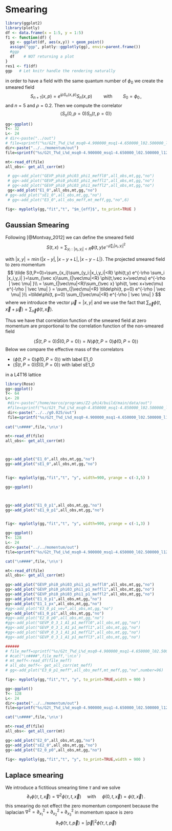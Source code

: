# Smearing



```r
library(ggplot2)
library(plotly)
df <- data.frame(x = 1:5, y = 1:5)    
f1 <- function(df) {
  gg <- ggplot(df, aes(x,y)) + geom_point()
  assign("ggp", plotly::ggplotly(gg), envir=parent.frame())
  #ggp
  df    # NOT returning a plot
}
res1 <- f1(df)
ggp   # Let knitr handle the rendering naturally
```

in order to have a field with the same quantum number of $\phi_0$ we create the smeared field
$$
  S_{n+1}(x,p)=e^{i\rho S_n(x,p)}S_n(x,p)\,\quad\quad \mbox{with}\quad\quad S_0=\phi_0\,,
$$
and $n=5$ and $\rho=0.2$.
Then we compute the correlator
$$
\langle S_n(0,p=0) S_n(t,p=0) \rangle
$$

```r


gg<-ggplot()
T<- 32
L<- 24
# dir<-paste("../out")
# file=sprintf("%s/G2t_T%d_L%d_msq0-4.900000_msq1-4.650000_l02.500000_l12.500000_mu5.000000_g0.000000_rep0_output",dir,T,L)
dir<-paste("../../momentum/out")
file=sprintf("%s/G2t_T%d_L%d_msq0-4.900000_msq1-4.650000_l02.500000_l12.500000_mu5.000000_g0.000000_rep0_output",dir,T,L)

mt<-read_df(file)
all_obs<- get_all_corr(mt)

 # gg<-add_plot("GEVP_phi0_phi03_phi1_meffl0",all_obs,mt,gg,"no")
 # gg<-add_plot("GEVP_phi0_phi03_phi1_meffl1",all_obs,mt,gg,"no")
 # gg<-add_plot("GEVP_phi0_phi03_phi1_meffl2",all_obs,mt,gg,"no")
 gg<-add_plot("E1_0",all_obs,mt,gg,"no")
# gg<-add_plot("sE1_0",all_obs,mt,gg,"no")
 # gg<-add_plot("E3_0",all_obs_meff,mt_meff,gg,"no",6)

fig<- myplotly(gg,"fit","t", "$m_{eff}$", to_print=TRUE )


```


## Gaussian Smearing 

Following [@Montvay_2012] we can define the smeared field 
$$
  S(t,x)=\sum_{y_i:|x_i,y_i|<R} \phi(t,y) e^{-\rho \sum_i |x_i,y_i|^2 }
$$

with $|x,y|=\min\{ |x-y|, |x-y+L|, |x-y-L|\}$.
The projected smeared field to zero momentum
$$
  \tilde S(t,P=0)=\sum_{x_i}\sum_{y_i:|x_i,y_i|<R} \phi(t,y) e^{-\rho \sum_i |x_i,y_i| }=\sum_{\vec x}\sum_{|\vec\mu|<R} \phi(t,\vec x+\vec\mu) e^{-\rho | \vec \mu| }\\
=  \sum_{|\vec\mu|<R}\sum_{\vec x} \phi(t, \vec x+\vec\mu) e^{-\rho | \vec \mu| }
=  \sum_{|\vec\mu|<R} \tilde\phi(t, p=0) e^{-\rho | \vec \mu| }\\
=\tilde\phi(t, p=0) \sum_{|\vec\mu|<R}  e^{-\rho | \vec \mu| }
$$
where we introduce the vector $\vec\mu=| x , y |$ and we use the fact that 
$\sum_{\vec x} \phi(t,\vec x +\vec \mu)=\sum_{\vec x} \phi(t,\vec x )$.

Thus we have that correlation function of the smeared field at zero momentum are 
proportional to the correlation function of the non-smeared field

$$
\langle \tilde S(t,P=0)\tilde S(0,P=0)\rangle
=N \langle \tilde \phi(t,P=0)\tilde \phi(0,P=0)\rangle
$$
Below we compare the effective mass of the correlators

- $\langle \tilde \phi(t,P=0)\tilde \phi(0,P=0)\rangle$ with label E1_0
- $\langle \tilde S(t,P=0)\tilde S(0,P=0)\rangle$ with label sE1_0

in a L4T16 lattice

```r
library(Rose)
gg<-ggplot()
T<- 64
L<- 28
 #dir<-paste("/home/marco/programs/Z2-phi4/build/main/data/out")
 #file=sprintf("%s/G2t_T%d_L%d_msq0-4.850000_msq1-4.850000_l02.500000_l12.500000_mu5.000000_g0.025000_rep0_output",dir,T,L)
 dir<-paste("../../g0.025/out")
 file=sprintf("%s/G2t_T%d_L%d_msq0-4.900000_msq1-4.650000_l02.500000_l12.500000_mu5.000000_g0.025000_rep0_output",dir,T,L)
 
cat("\n####",file,'\n\n')

mt<-read_df(file)
all_obs<- get_all_corr(mt)



gg<-add_plot("E1_0",all_obs,mt,gg,"no")
gg<-add_plot("sE1_0",all_obs,mt,gg,"no")


fig<- myplotly(gg,"fit","t", "y", width=900, yrange = c(-3,5) )


```

```r
gg<-ggplot()



gg<-add_plot("E1_0_p1",all_obs,mt,gg,"no")
gg<-add_plot("sE1_0_p1",all_obs,mt,gg,"no")


fig<- myplotly(gg,"fit","t", "y", width=900, yrange = c(-1,3) )


```



```r

gg<-ggplot()
T<- 128
L<- 24
dir<-paste("../../momentum/out")
file=sprintf("%s/G2t_T%d_L%d_msq0-4.900000_msq1-4.650000_l02.500000_l12.500000_mu5.000000_g0.000000_rep0_output",dir,T,L)

cat("\n####",file,'\n\n')

mt<-read_df(file)
all_obs<- get_all_corr(mt)

gg<-add_plot("GEVP_phi0_phi03_phi1_p1_meffl0",all_obs,mt,gg,"no")
gg<-add_plot("GEVP_phi0_phi03_phi1_p1_meffl1",all_obs,mt,gg,"no")
gg<-add_plot("GEVP_phi0_phi03_phi1_p1_meffl2",all_obs,mt,gg,"no")
gg<-add_plot("E1_0_p1",all_obs,mt,gg,"no")
gg<-add_plot("E1_1_px",all_obs,mt,gg,"no")
#gg<-add_plot("E3_0_p1_vev",all_obs,mt,gg,"no")
gg<-add_plot("sE1_0_p1",all_obs,mt,gg,"no")
#gg<-add_plot("E2_0_p0",all_obs,mt,gg,"no")
#gg<-add_plot("GEVP_0_3_1_A1_p1_meffl0",all_obs,mt,gg,"no")
#gg<-add_plot("GEVP_0_3_1_A1_p1_meffl1",all_obs,mt,gg,"no")
#gg<-add_plot("GEVP_0_3_1_A1_p1_meffl2",all_obs,mt,gg,"no")
#gg<-add_plot("GEVP_0_3_1_A1_p1_meffl3",all_obs,mt,gg,"no")

######
# file_meff=sprintf("%s/G2t_T%d_L%d_msq0-4.900000_msq1-4.650000_l02.500000_l12.500000_mu5.000000_g0.000000_rep0_meff_correlators",dir,T,L)
# #cat("\n####",file_meff,'\n\n')
# mt_meff<-read_df(file_meff)
# all_obs_meff<- get_all_corr(mt_meff)
# gg<-add_plot("E3_0_p1_meff",all_obs_meff,mt_meff,gg,"no",number=96)

fig<- myplotly(gg,"fit","t", "y", to_print=TRUE,width = 900 )


```





```r

gg<-ggplot()
T<- 128
L<- 24
dir<-paste("../../momentum/out")
file=sprintf("%s/G2t_T%d_L%d_msq0-4.900000_msq1-4.650000_l02.500000_l12.500000_mu5.000000_g0.000000_rep0_output",dir,T,L)

cat("\n####",file,'\n\n')

mt<-read_df(file)
all_obs<- get_all_corr(mt)

gg<-add_plot("E2_0",all_obs,mt,gg,"no")
gg<-add_plot("sE2_0",all_obs,mt,gg,"no")
gg<-add_plot("E2_0_p0",all_obs,mt,gg,"no")

fig<- myplotly(gg,"fit","t", "y", to_print=TRUE,width = 900 )


```


## Laplace smearing

We introduce a fictitious smearing time $\tau$ and we solve
$$
 \partial_\tau \phi(\tau,t,\vec x)=\nabla^2 \phi(\tau,t,\vec x)
 \,\quad\mbox{with}\,\quad
 \phi(0,t,\vec x)=\phi(t,\vec x)\,.
$$
this smearing do not effect the zero momentum component because the laplacian $\nabla^2=\partial_{x_1}^2+\partial_{x_2}^2+\partial_{x_3}^2$ in momentum space is zero
$$
 \partial_\tau \tilde\phi(\tau,t,\vec p)=|\vec{p}|^2 \tilde\phi(\tau,t,\vec p)
$$



